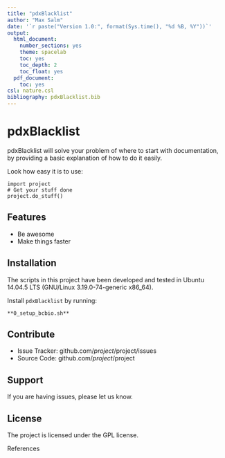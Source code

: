 ```yaml
---
title: "pdxBlacklist"
author: "Max Salm"
date: '`r paste("Version 1.0:", format(Sys.time(), "%d %B, %Y"))`'
output:
  html_document:
    number_sections: yes
    theme: spacelab
    toc: yes
    toc_depth: 2
    toc_float: yes
  pdf_document:
    toc: yes
csl: nature.csl
bibliography: pdxBlacklist.bib  
---
```



pdxBlacklist
========

pdxBlacklist will solve your problem of where to start with documentation,
by providing a basic explanation of how to do it easily.

Look how easy it is to use:

    import project
    # Get your stuff done
    project.do_stuff()

Features
--------

- Be awesome
- Make things faster

Installation
------------
The scripts in this project have been developed and tested in Ubuntu 14.04.5 LTS (GNU/Linux 3.19.0-74-generic x86_64).

Install `pdxBlacklist` by running:

    **0_setup_bcbio.sh**




Contribute
----------

- Issue Tracker: github.com/$project/$project/issues
- Source Code: github.com/$project/$project

Support
-------

If you are having issues, please let us know.

License
-------

The project is licensed under the GPL license.


References





